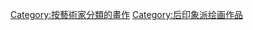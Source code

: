 {{DEFAULTSORT:Gauguin, Paul, paintings}}
{{Commons cat|Paul Gauguin}}

[[Category:按藝術家分類的畫作|Category:按藝術家分類的畫作]]
[[Category:后印象派绘画作品|Category:后印象派绘画作品]]